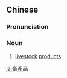 {{also|畜产品}}
==Chinese==
{{zh-forms|s=畜产品|type=12}}

===Pronunciation===
{{zh-pron
|m=xùchǎnpǐn
|c=cuk1 caan2 ban2
|mn=thiok-sán-phín
|cat=n
}}

===Noun===
{{zh-noun}}

# {{lb|zh|Advanced Mandarin}} [[livestock]] [[product]]s

[[ja:畜產品]]